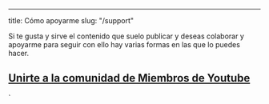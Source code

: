 ---
title: Cómo apoyarme
slug: "/support"

Si te gusta y sirve el contenido que suelo publicar y deseas colaborar y apoyarme para seguir con ello hay varias
formas en las que lo puedes hacer. 

## [Unirte a la comunidad de Miembros de Youtube](https://www.youtube.com/carlosazaustre/join)

` 
